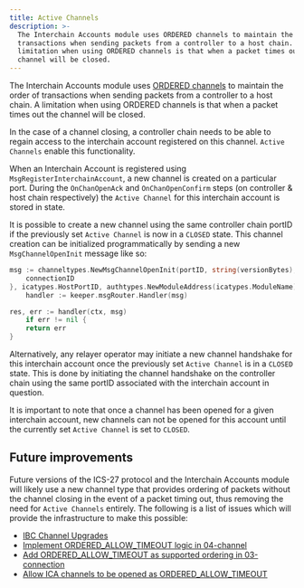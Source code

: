 ```yaml
---
title: Active Channels
description: >-
  The Interchain Accounts module uses ORDERED channels to maintain the order of
  transactions when sending packets from a controller to a host chain. A
  limitation when using ORDERED channels is that when a packet times out the
  channel will be closed.
---
```

The Interchain Accounts module uses [ORDERED channels](https://github.com/cosmos/ibc/tree/master/spec/core/ics-004-channel-and-packet-semantics#ordering) to maintain the order of transactions when sending packets from a controller to a host chain. A limitation when using ORDERED channels is that when a packet times out the channel will be closed.

In the case of a channel closing, a controller chain needs to be able to regain access to the interchain account registered on this channel. `Active Channels` enable this functionality.

When an Interchain Account is registered using `MsgRegisterInterchainAccount`, a new channel is created on a particular port. During the `OnChanOpenAck` and `OnChanOpenConfirm` steps (on controller & host chain respectively) the `Active Channel` for this interchain account is stored in state.

It is possible to create a new channel using the same controller chain portID if the previously set `Active Channel` is now in a `CLOSED` state. This channel creation can be initialized programmatically by sending a new `MsgChannelOpenInit` message like so:

```go
msg := channeltypes.NewMsgChannelOpenInit(portID, string(versionBytes), channeltypes.ORDERED, []string{
    connectionID
}, icatypes.HostPortID, authtypes.NewModuleAddress(icatypes.ModuleName).String())
    handler := keeper.msgRouter.Handler(msg)

res, err := handler(ctx, msg)
    if err != nil {
    return err
}
```

Alternatively, any relayer operator may initiate a new channel handshake for this interchain account once the previously set `Active Channel` is in a `CLOSED` state. This is done by initiating the channel handshake on the controller chain using the same portID associated with the interchain account in question.

It is important to note that once a channel has been opened for a given interchain account, new channels can not be opened for this account until the currently set `Active Channel` is set to `CLOSED`.

## Future improvements

Future versions of the ICS-27 protocol and the Interchain Accounts module will likely use a new channel type that provides ordering of packets without the channel closing in the event of a packet timing out, thus removing the need for `Active Channels` entirely.
The following is a list of issues which will provide the infrastructure to make this possible:

* [IBC Channel Upgrades](https://github.com/cosmos/ibc-go/issues/1599)
* [Implement ORDERED\_ALLOW\_TIMEOUT logic in 04-channel](https://github.com/cosmos/ibc-go/issues/1661)
* [Add ORDERED\_ALLOW\_TIMEOUT as supported ordering in 03-connection](https://github.com/cosmos/ibc-go/issues/1662)
* [Allow ICA channels to be opened as ORDERED\_ALLOW\_TIMEOUT](https://github.com/cosmos/ibc-go/issues/1663)
